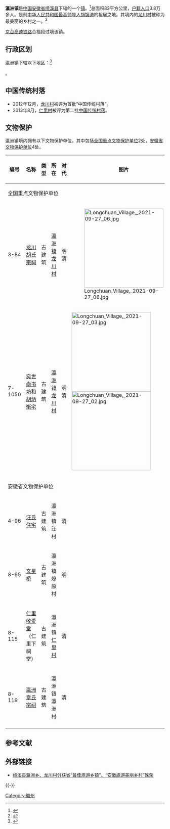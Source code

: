 {{中国乡级行政区
|景观照片文件名 =龙川水街2.JPG
|景观照片描述 = [[龙川村|龙川村]]
|汉语拼音 = 
|其他语言 = 
|其他语言名称 = 
|旧称 = 
|地名出处 = 
|位置图文件名 = 
|位置图描述 = 
|自定义图片= 
|建置时间 =
|政府驻地 = 
|毗邻 = 
|总面积 = 
|总人口 = 
|总人口年份 = 
|户籍人口 = 
|户籍人口年份 = 
|常住人口 = 
|常住人口年份 = 
|人口密度 = 
|GDP = 
|GDP年份 = 
|邮政编码 = 
|电话区号 = 563
|官方网站 = 
|网站名称 = 
|34/18/24/107/000}}
'''瀛洲镇'''是[[中国|中国]][[安徽省|安徽省]][[绩溪县|绩溪县]]下辖的一个[[镇|镇]]。<ref>{{PRC admin/ref sgc|{{PRC admin/parent|34/18/24/107/000}}}}</ref>总面积83平方公里，[[户籍人口|户籍人口]]3.8万多人。是前[[中华人民共和国最高领导人|中华人民共和国最高领导人]][[胡锦涛|胡锦涛]]的祖居之地。其境内的[[龙川村|龙川村]]被称为最美丽的乡村之一。<ref>{{Cite web |url=http://www.jixilc.com/ |title=和谐文化的经典之作——龙川胡氏 |accessdate=2020-09-13 |archive-date=2018-11-07 |archive-url=https://web.archive.org/web/20181107214608/http://jixilc.com/ |dead-url=no }}</ref>

[[京台高速铁路|京台高速铁路]]合福段过境该镇。

== 行政区划 ==
瀛洲镇下辖以下地区：<ref>{{PRC admin/ref sgc|34/18/24/107/000}}</ref>

{{PRC admin/children|34/18/24/107/000}}。

==中国传统村落==
* 2012年12月，[[龙川村|龙川村]]被评为首批“中国传统村落”。
* 2013年8月，[[仁里村|仁里村]]被评为第二批[[中国传统村落|中国传统村落]]。

==文物保护==
瀛洲镇境内拥有以下文物保护单位，其中包括[[全国重点文物保护单位|全国重点文物保护单位]]2处，[[安徽省文物保护单位|安徽省文物保护单位]]4处。
{| class="wikitable sortable"
|-
!编号
!名称
!类型
!所在
!时代
!图片
|-
! colspan="8" |全国重点文物保护单位
|-
|3-84||[[龙川胡氏宗祠|龙川胡氏宗祠]]||古建筑||[[瀛洲镇|瀛洲镇]][[龙川村|龙川村]]||明清||[[File:Longchuan_Village,_2021-09-27_06.jpg|250px]]
|-
|7-1050||[[奕世尚书坊|奕世尚书坊]]和[[胡炳衡宅|胡炳衡宅]]||古建筑||[[瀛洲镇|瀛洲镇]][[龙川村|龙川村]]||明清||[[File:Longchuan_Village,_2021-09-27_03.jpg|250px]]<br>[[File:Longchuan_Village,_2021-09-27_02.jpg|250px]]
|-
! colspan="8" |安徽省文物保护单位
|-
|4-96 ||[[汪氏住宅|汪氏住宅]]||古建筑|| 瀛洲镇汪村||清||
|-
|8-65 ||[[文星桥|文星桥]]||古建筑||瀛洲镇燎原村||明||
|-
|8-115|| [[仁里敬爱堂|仁里敬爱堂]]（仁里下祠堂）||古建筑||瀛洲镇[[仁里村|仁里村]]||清||
|-
|8-119||[[瀛洲章氏宗祠|瀛洲章氏宗祠]]||古建筑||瀛洲镇瀛洲村||清 ||

|-
|}
== 参考文献 ==
{{Reflist}}

== 外部链接 ==
* [https://web.archive.org/web/20160304083148/http://www.longxushan.com/news/news_view.asp?newsid=4804 绩溪县瀛洲乡、龙川村分获省“最佳旅游乡镇”、“安徽旅游美丽乡村”殊荣]

{{-}}
{{徽州}}
{{PRC admin/navcat|34/18/24/107/000}}

[[Category:徽州|Category:徽州]]